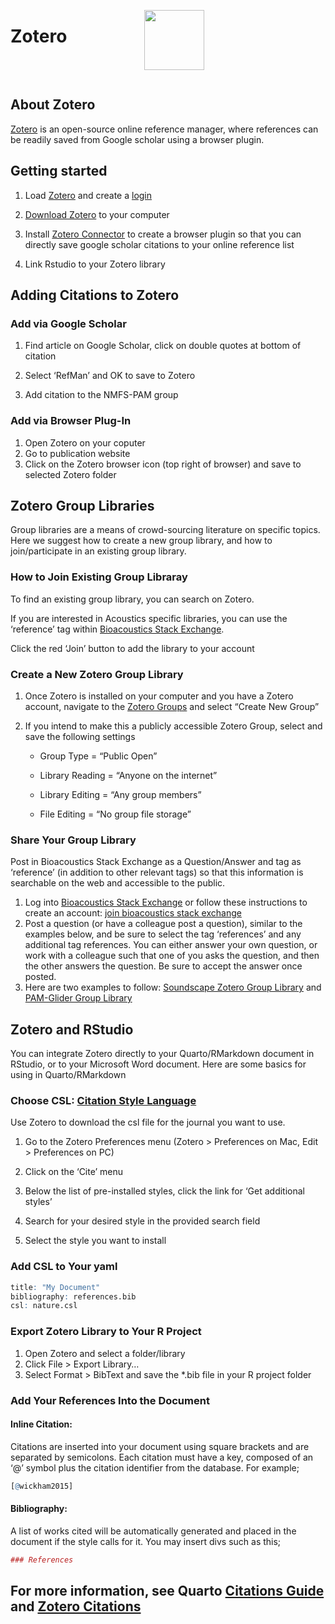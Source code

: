 
::: columns
::: {.column width="40%"}

# Zotero

:::
::: {.column width="60%"}

![](images/zoteroLogo.png){width="1in"}

:::
:::

## About Zotero

[Zotero](https://www.zotero.org/) is an open-source online reference
manager, where references can be readily saved from Google scholar using
a browser plugin.

## Getting started

1.  Load [Zotero](https://www.zotero.org/) and create a
    [login](https://www.zotero.org/user/login/)

2.  [Download Zotero](https://www.zotero.org/) to your computer

3.  Install [Zotero
    Connector](https://chrome.google.com/webstore/detail/zotero-connector/ekhagklcjbdpajgpjgmbionohlpdbjgc?hl=en)
    to create a browser plugin so that you can directly save google
    scholar citations to your online reference list

4.  Link Rstudio to your Zotero library

## Adding Citations to Zotero

### Add via Google Scholar

1.  Find article on Google Scholar, click on double quotes at bottom of
    citation

2.  Select 'RefMan' and OK to save to Zotero

3.  Add citation to the NMFS-PAM group

### Add via Browser Plug-In

1.  Open Zotero on your coputer
2.  Go to publication website
3.  Click on the Zotero browser icon (top right of browser) and save to
    selected Zotero folder

## Zotero Group Libraries

Group libraries are a means of crowd-sourcing literature on specific
topics. Here we suggest how to create a new group library, and how to
join/participate in an existing group library.

### How to Join Existing Group Libraray

To find an existing group library, you can search on Zotero.

If you are interested in Acoustics specific libraries, you can use the
'reference' tag within [Bioacoustics Stack
Exchange](https://bioacoustics.stackexchange.com/questions/tagged/references){target="_blank"}.

Click the red 'Join' button to add the library to your account

### Create a New Zotero Group Library

1.  Once Zotero is installed on your computer and you have a Zotero
    account, navigate to the [Zotero
    Groups](https://www.zotero.org/groups){target="_blank"} and select
    "Create New Group"

2.  If you intend to make this a publicly accessible Zotero Group,
    select and save the following settings

    -   Group Type = "Public Open"

    -   Library Reading = "Anyone on the internet"

    -   Library Editing = "Any group members"

    -   File Editing = "No group file storage"

### Share Your Group Library

Post in Bioacoustics Stack Exchange as a Question/Answer and tag as
'reference' (in addition to other relevant tags) so that this
information is searchable on the web and accessible to the public.

1.  Log into [Bioacoustics Stack
    Exchange](https://bioacoustics.stackexchange.com) or follow these
    instructions to create an account: [join bioacoustics stack
    exchange](https://bioacoustics.stackexchange.com){target="\"_blank"}
2.  Post a question (or have a colleague post a question), similar to
    the examples below, and be sure to select the tag 'references' and
    any additional tag references. You can either answer your own
    question, or work with a colleague such that one of you asks the
    question, and then the other answers the question. Be sure to accept
    the answer once posted.
3.  Here are two examples to follow: [Soundscape Zotero Group
    Library](https://bioacoustics.stackexchange.com/questions/1375/is-there-a-central-repository-for-soundscape-literature)
    and [PAM-Glider Group
    Library](https://www.zotero.org/groups/5642642/pam-gliders)

## Zotero and RStudio

You can integrate Zotero directly to your Quarto/RMarkdown document in
RStudio, or to your Microsoft Word document. Here are some basics for
using in Quarto/RMarkdown

### Choose CSL: [Citation Style Language](https://citationstyles.org/)

Use Zotero to download the csl file for the journal you want to use.

1.  Go to the Zotero Preferences menu (Zotero \> Preferences on Mac,
    Edit \> Preferences on PC)

2.  Click on the 'Cite' menu

3.  Below the list of pre-installed styles, click the link for 'Get
    additional styles'

4.  Search for your desired style in the provided search field

5.  Select the style you want to install

### Add CSL to Your yaml

``` r
title: "My Document" 
bibliography: references.bib 
csl: nature.csl
```

### Export Zotero Library to Your R Project

1.  Open Zotero and select a folder/library
2.  Click File \> Export Library...
3.  Select Format \> BibText and save the \*.bib file in your R project
    folder

### Add Your References Into the Document

#### Inline Citation:

Citations are inserted into your document using square brackets and are
separated by semicolons. Each citation must have a key, composed of an
'\@' symbol plus the citation identifier from the database. For example;

``` r
[@wickham2015]
```

#### Bibliography:

A list of works cited will be automatically generated and placed in the
document if the style calls for it. You may insert divs such as this;

``` r
### References
```

::: callout-note
## For more information, see Quarto [Citations Guide](https://quarto.org/docs/authoring/citations.html) and [Zotero Citations](https://quarto.org/docs/visual-editor/vscode/index.html#zotero-citations)
:::

## 
